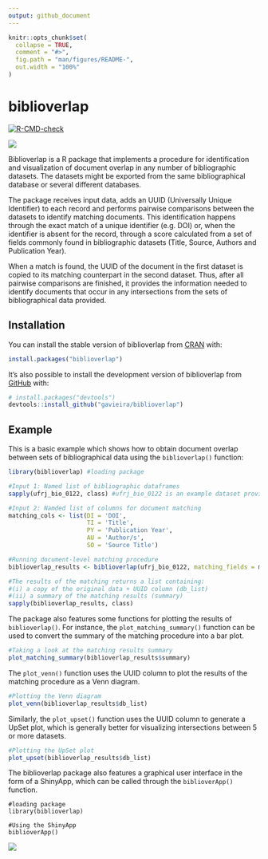 ```yaml
---
output: github_document
---
```


<!-- README.md is generated from README.Rmd. Please edit that file -->

```r
knitr::opts_chunk$set(
  collapse = TRUE,
  comment = "#>",
  fig.path = "man/figures/README-",
  out.width = "100%"
)
```

# biblioverlap

<!-- badges: start -->
[![R-CMD-check](https://github.com/gavieira/biblioverlap/actions/workflows/R-CMD-check.yaml/badge.svg)](https://github.com/gavieira/biblioverlap/actions/workflows/R-CMD-check.yaml)
<!-- badges: end -->

![](inst/biblioverApp/www/biblioverlap_sticker.png)



Biblioverlap is a R package that implements a procedure for identification and visualization of document overlap in any number of bibliographic datasets. The datasets might be exported from the same bibliographical database or several different databases.

The package receives input data, adds an UUID (Universally Unique Identifier) to each record and performs pairwise comparisons between the datasets to identify matching documents. This identification happens through the exact match of a unique identifier (e.g. DOI) or, when the identifier is absent for the record, through a score calculated from a set of fields commonly found in bibliographic datasets (Title, Source, Authors and Publication Year).

When a match is found, the UUID of the document in the first dataset is copied to its matching counterpart in the second dataset. Thus, after all pairwise comparisons are finished, it provides the information needed to identify documents that occur in any intersections from the sets of bibliographical data provided.

## Installation

You can install the stable version of biblioverlap from [CRAN](https://cran.r-project.org/) with:

``` r
install.packages("biblioverlap")
```

It's also possible to install the development version of biblioverlap from [GitHub](https://github.com/) with:

``` r
# install.packages("devtools")
devtools::install_github("gavieira/biblioverlap")
```

## Example

This is a basic example which shows how to obtain document overlap between sets of bibliographical data using the `biblioverlap()` function:

```r
library(biblioverlap) #loading package

#Input 1: Named list of bibliographic dataframes
sapply(ufrj_bio_0122, class) #ufrj_bio_0122 is an example dataset provided by the package

#Input 2: Namded list of columns for document matching 
matching_cols <- list(DI = 'DOI',
                      TI = 'Title',
                      PY = 'Publication Year',
                      AU = 'Author/s',
                      SO = 'Source Title')

#Running document-level matching procedure
biblioverlap_results <- biblioverlap(ufrj_bio_0122, matching_fields = matching_cols)

#The results of the matching returns a list containing:
#(i) a copy of the original data + UUID column (db_list)
#(ii) a summary of the matching results (summary)
sapply(biblioverlap_results, class)
```

The package also features some functions for plotting the results of `biblioverlap()`. For instance, the `plot_matching_summary()` function can be used to convert the summary of the matching procedure into a bar plot.

```r
#Taking a look at the matching results summary
plot_matching_summary(biblioverlap_results$summary)
```

The `plot_venn()` function uses the UUID column to plot the results of the matching procedure as a Venn diagram. 

```r
#Plotting the Venn diagram
plot_venn(biblioverlap_results$db_list)
```

Similarly, the `plot_upset()` function uses the UUID column to generate a UpSet plot, which is generally better for visualizing intersections between 5 or more datasets.

```r
#Plotting the UpSet plot
plot_upset(biblioverlap_results$db_list)

```

The biblioverlap package also features a graphical user interface in the form of a ShinyApp, which can be called through the `biblioverApp()` function.

```
#loading package
library(biblioverlap)

#Using the ShinyApp
biblioverApp()
```

![](man/figures/README-shinyapp-screenshot.png)
